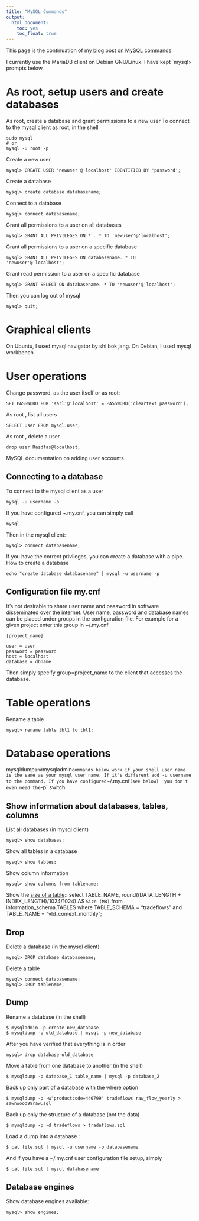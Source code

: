```yaml
---
title: "MySQL Commands"
output: 
  html_document: 
    toc: yes
    toc_float: true
---
```


This page is the continuation of [my blog post on MySQL commands](https://paulremote.blogspot.de/2013/12/mysql-commands.html)

I currently use the MariaDB client on Debian GNU/Linux.
I have kept `mysql>̀  prompts below. 

# As root, setup users and create databases
 As root, create a database and grant permissions to a new user
To connect to the mysql client as root, in the shell

    sudo mysql 
    # or
    mysql -u root -p 

Create a new user

    mysql> CREATE USER 'newuser'@'localhost' IDENTIFIED BY 'password';

Create a database

    mysql> create database databasename;

Connect to a database

    mysql> connect databasename;

Grant all permissions to a user on all databases

    mysql> GRANT ALL PRIVILEGES ON * . * TO 'newuser'@'localhost';

Grant all permissions to a user on a specific database

    mysql> GRANT ALL PRIVILEGES ON databasename. * TO 'newuser'@'localhost';

Grant read permission to a user on a specific database

    mysql> GRANT SELECT ON databasename. * TO 'newuser'@'localhost';

Then you can log out of mysql

    mysql> quit;


# Graphical clients
On Ubuntu, I used mysql navigator by shi bok jang.
On Debian, I used  mysql workbench


# User operations
Change password, as the user itself or as root:

    SET PASSWORD FOR 'Karl'@'localhost' = PASSWORD('cleartext password');

As root , list all users

    SELECT User FROM mysql.user;

As root , delete a user

    drop user Rasdfas@localhost;

MySQL documentation on adding user accounts.


## Connecting to a database

To connect to the mysql client as a user

    mysql -u username -p 

If you have configured ~.my.cnf, you can simply call

    mysql

Then in the mysql client:

    mysql> connect databasename;

If you have the correct privileges, you can create a database with a pipe. How to create a database

    echo "create database databasename" | mysql -u username -p 

## Configuration file my.cnf
It's not desirable to share user name and password in software disseminated over the internet. User name, password and database names can be placed under groups in the configuration file. For example for a given project enter this group in ~/.my.cnf

    [project_name]

    user = user
    password = password
    host = localhost
    database = dbname

Then simply specify group=project_name to the client that accesses the database. 

# Table operations

Rename a table

    mysql> rename table tbl1 to tbl1;

# Database operations

mysqldump` and `mysqladmin` commands below work if your shell user name is the same as your mysql user name. If it's different add -u username to the command.
If you have configured `~/.my.cnf` (see below)  you don't even need the `-p` switch.


## Show information about databases, tables, columns

List all databases (in mysql client)

    mysql> show databases; 

Show all tables in a database

    mysql> show tables;

Show column information

    mysql> show columns from tablename;

Show the [size of a table](https://chartio.com/resources/tutorials/how-to-get-the-size-of-a-table-in-mysql/)::
    select TABLE_NAME, round((DATA_LENGTH + INDEX_LENGTH)/1024/1024) AS `Size (MB)`  from information_schema.TABLES where TABLE_SCHEMA = "tradeflows" and TABLE_NAME = "vld_comext_monthly"; 


## Drop

Delete a database (in the mysql client)

    mysql> DROP database databasename;

Delete a table 

    mysql> connect databasename;
    mysql> DROP tablename;

## Dump

Rename a database  (in the shell)

    $ mysqladmin -p create new_database
    $ mysqldump -p old_database | mysql -p new_database

After you have verified that everything is in order

    mysql> drop database old_database

Move a table from one database to another (in the shell)

    $ mysqldump -p database_1 table_name | mysql -p database_2 

Back up only part of a database with the where option

    $ mysqldump -p -w"productcode=440799" tradeflows raw_flow_yearly > sawnwood99raw.sql

Back up only the structure of a database (not the data)

    $ mysqldump -p -d tradeflows > tradeflows.sql

Load a dump into a database :

    $ cat file.sql | mysql -u username -p databasename

And if you have a ~/.my.cnf user configuration file setup, simply

    $ cat file.sql | mysql databasename


## Database engines

Show database engines available:

    mysql> show engines;

